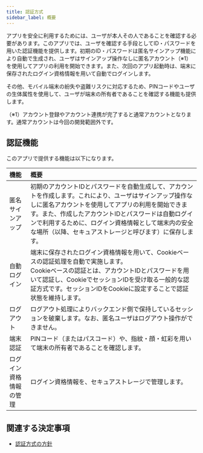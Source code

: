 ```yaml
---
title: 認証方式
sidebar_label: 概要
---
```


アプリを安全に利用するためには、ユーザが本人その人であることを確認する必要があります。このアプリでは、ユーザを確認する手段としてID・パスワードを用いた認証機能を提供します。初期のID・パスワードは匿名サインアップ機能により自動で生成され、ユーザはサインアップ操作なしに匿名アカウント（※1）を使用してアプリの利用を開始できます。また、次回のアプリ起動時は、端末に保存されたログイン資格情報を用いて自動でログインします。

その他、モバイル端末の紛失や盗難リスクに対応するため、PINコードやユーザの生体属性を使用して、ユーザが端末の所有者であることを確認する機能も提供します。

（※1）アカウント登録やアカウント連携が完了すると通常アカウントとなります。通常アカウントは今回の開発範囲外です。

## 認証機能

このアプリで提供する機能は以下になります。

| 機能 | 概要 |
|:--|:--|
| 匿名サインアップ | 初期のアカウントIDとパスワードを自動生成して、アカウントを作成します。これにより、ユーザはサインアップ操作なしに匿名アカウントを使用してアプリの利用を開始できます。また、作成したアカウントIDとパスワードは自動ログインで利用するために、ログイン資格情報として端末内の安全な場所（以降、セキュアストレージと呼びます）に保存します。|
| 自動ログイン | 端末に保存されたログイン資格情報を用いて、Cookieベースの認証処理を自動で実施します。<br/>Cookieベースの認証とは、アカウントIDとパスワードを用いて認証し、CookieでセッションIDを受け取る一般的な認証方式です。セッションIDをCookieに設定することで認証状態を維持します。|
| ログアウト | ログアウト処理によりバックエンド側で保持しているセッションを破棄します。なお、匿名ユーザはログアウト操作ができません。|
| 端末認証 | PINコード（またはパスコード）や、指紋・顔・虹彩を用いて端末の所有者であることを確認します。 |
| ログイン資格情報の管理 | ログイン資格情報を、セキュアストレージで管理します。 |

## 関連する決定事項

- [認証方式の方針](../../decisions/adr-007-auth.mdx)
